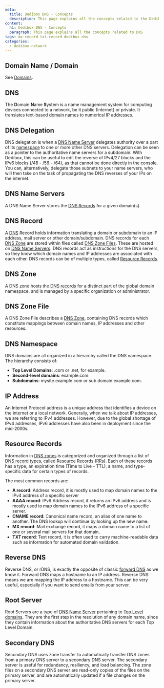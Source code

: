 ```yaml
---
meta:
  title: Dedibox DNS - Concepts
  description: This page explains all the concepts related to the Dedibox DNS services
content:
  h1: Dedibox DNS - Concepts
  paragraph: This page explains all the concepts related to DNS
tags: mx-record txt-record dedibox dns 
categories:
  - dedibox-network
---
```


<Concept opened>

## Domain Name / Domain

See [Domains](/dedibox-network/domains/concepts/#domain-name).

</Concept>

<Concept opened>

## DNS

The **D**omain **N**ame **S**ystem is a name management system for computing devices connected to a network, be it public (Internet) or private. It translates text-based [domain names](/dedibox-network/domains/concepts/#domain-name) to numerical [IP addresses](#ip-address).
</Concept>

<Concept opened>

## DNS Delegation

DNS delegation is when a [DNS Name Server](#dns-name-servers) delegates authority over a part of its [namespace](#dns-namespace) to one or more other DNS servers. Delegation can be seen as a pointer to the authoritative name servers for a subdomain. With Dedibox, this can be useful to edit the reverse of IPv4/27 blocks and the IPv6 blocks (/48 - /56 - /64), as that cannot be done directly in the console. You can, alternatively, delegate those subnets to your name servers, who will then take on the task of propagating the DNS reverses of your IPs on the internet.
</Concept>

<Concept opened>

## DNS Name Servers

A DNS Name Server stores the [DNS Records](#dns-record) for a given domain(s).
</Concept>

<Concept>

## DNS Record

A [DNS](#dns) Record holds information translating a domain or subdomain to an IP address, mail server or other domain/subdomain. DNS records for each [DNS Zone](#dns-zone) are stored within files called [DNS Zone Files](#dns-zone-file). These are hosted on [DNS Name Servers](#dns-name-servers). DNS records act as instructions for the DNS servers, so they know which domain names and IP addresses are associated with each other. DNS records can be of multiple types, called [Resource Records](#resource-records).

</Concept>

<Concept>

## DNS Zone

A DNS zone hosts the [DNS records](#dns-record) for a distinct part of the global domain namespace, and is managed by a specific organization or administrator.

</Concept>

<Concept>

## DNS Zone File

A DNS Zone File describes a [DNS Zone](#dns-zone), containing DNS records which constitute mappings between domain names, IP addresses and other resources.

</Concept>

<Concept>

## DNS Namespace

DNS domains are all organized in a hierarchy called the DNS namespace. The hierarchy consists of:

  - **Top Level Domains**: .com or .net, for example.
  - **Second-level domains**: example.com
  - **Subdomains**: mysite.example.com or sub.domain.example.com.

</Concept>

<Concept>

## IP Address

An Internet Protocol address is a unique address that identifies a device on the internet or a local network. Generally, when we talk about IP addresses, we are referring to IPv4 addresses. However, due to the global shortage of IPv4 addresses, IPv6 addresses have also been in deployment since the mid-2000s.

</Concept>

<Concept>

## Resource Records

Information in [DNS zones](#dns-zone) is categorized and organized through a list of [DNS record](#dns-record) types, called Resource Records (RRs). Each of these records has a type, an expiration time (Time to Live - TTL), a name, and type-specific data for certain types of records.

The most common records are:

- **A record**: Address record, it is mostly used to map domain names to the IPv4 address of a specific server
- **AAAA record**: IPv6 Address record, it returns an IPv6 address and is mostly used to map domain names to the IPv6 address of a specific server.
- **CNAME record**: Canonical name record, an alias of one name to another. The DNS lookup will continue by looking up the new name.
- **MX record**: Mail exchange record, it maps a domain name to a list of one or several mail servers for that domain.
- **TXT record**: Text record, it is often used to carry machine-readable data such as information for automated domain validation.

</Concept>

<Concept>

## Reverse DNS

Reverse DNS, or rDNS, is exactly the opposite of classic [forward DNS](#dns) as we know it. Forward DNS maps a hostname to an IP address. Reverse DNS means we are mapping the IP address to a hostname. This can be very useful, especially if you want to send emails from your server.

</Concept>

<Concept>

## Root Server 

Root Servers are a type of [DNS Name Server](#dns-name-servers) pertaining to [Top Level domains](/dedibox-network/domains/concepts/#tld). They are the first step in the resolution of any domain name, since they contain information about the authoritative DNS servers for each Top Level Domain.

</Concept>

<Concept>

## Secondary DNS

Secondary DNS uses zone transfer to automatically transfer DNS zones from a primary DNS server to a secondary DNS server. The secondary server is useful for redundancy, resiliency, and load balancing. The zone files on a secondary DNS server are read-only copies of the files on the primary server, and are automatically updated if a file changes on the primary server.

</Concept>

